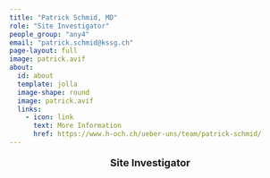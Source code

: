 ```yaml
---
title: "Patrick Schmid, MD"
role: "Site Investigator"
people_group: "any4"
email: "patrick.schmid@kssg.ch"
page-layout: full
image: patrick.avif
about: 
  id: about
  template: jolla
  image-shape: round
  image: patrick.avif
  links:
    - icon: link
      text: More Information
      href: https://www.h-och.ch/ueber-uns/team/patrick-schmid/
---
```


<div style="text-align: center;">
  <p style="font-size: 18px; font-weight: bold;">Site Investigator</p>
</div>
